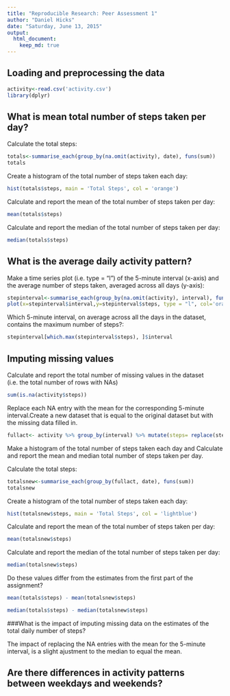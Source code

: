 ```yaml
---
title: "Reproducible Research: Peer Assessment 1"
author: "Daniel Hicks"
date: "Saturday, June 13, 2015"
output: 
  html_document:
    keep_md: true
---
```



## Loading and preprocessing the data
```r
activity<-read.csv('activity.csv')
library(dplyr)
```
## What is mean total number of steps taken per day?
Calculate the total steps:

```r
totals<-summarise_each(group_by(na.omit(activity), date), funs(sum))
totals
```

Create a histogram of the total number of steps taken each day:
```r
hist(totals$steps, main = 'Total Steps', col = 'orange')
```

Calculate and report the mean of the total number of steps taken per day:
```r
mean(totals$steps)
```
Calculate and report the median of the total number of steps taken per day:
```r
median(totals$steps)
```
## What is the average daily activity pattern?

Make a time series plot (i.e. type = "l") of the 5-minute interval (x-axis) and the average number of steps taken, averaged across all days (y-axis):

```r
stepinterval<-summarise_each(group_by(na.omit(activity), interval), funs(mean))
plot(x=stepinterval$interval,y=stepinterval$steps, type = "l", col='orange', ylab='average number of steps taken')
```

Which 5-minute interval, on average across all the days in the dataset, contains the maximum number of steps?:
```r
stepinterval[which.max(stepinterval$steps), ]$interval
```

## Imputing missing values

Calculate and report the total number of missing values in the dataset (i.e. the total number of rows with NAs)
```r
sum(is.na(activity$steps))
```
Replace each NA entry with the mean for the corresponding 5-minute interval.Create a new dataset that is equal to the original dataset but with the missing data filled in.

```r
fullact<- activity %>% group_by(interval) %>% mutate(steps= replace(steps, is.na(steps), mean(steps, na.rm=TRUE)))

```
Make a histogram of the total number of steps taken each day and Calculate and report the mean and median total number of steps taken per day. 

Calculate the total steps:

```r
totalsnew<-summarise_each(group_by(fullact, date), funs(sum))
totalsnew
```

Create a histogram of the total number of steps taken each day:
```r
hist(totalsnew$steps, main = 'Total Steps', col = 'lightblue')
```

Calculate and report the mean of the total number of steps taken per day:
```r
mean(totalsnew$steps)
```
Calculate and report the median of the total number of steps taken per day:
```r
median(totalsnew$steps)
```
Do these values differ from the estimates from the first part of the assignment? 
```r
mean(totals$steps) - mean(totalsnew$steps)

median(totals$steps) - median(totalsnew$steps)
```
###What is the impact of imputing missing data on the estimates of the total daily number of steps?

The impact of replacing the NA entries with the mean for the 5-minute interval, is a slight ajustment to the median to equal the mean.

## Are there differences in activity patterns between weekdays and weekends?
